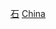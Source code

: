 {{Commonscat|Petroleum industry in China}}
{{Portal|中華人民共和國|能源}}

[[Category:中华人民共和国化石燃料|石]]
[[Category:亞洲各國石油|China]]